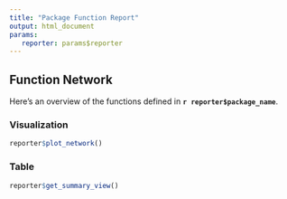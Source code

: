 ```yaml
---
title: "Package Function Report"
output: html_document
params:
   reporter: params$reporter
---
```


## Function Network

Here's an overview of the functions defined in **`r reporter$package_name`**.

### Visualization

```r
reporter$plot_network()
```

### Table

```r
reporter$get_summary_view()
```
